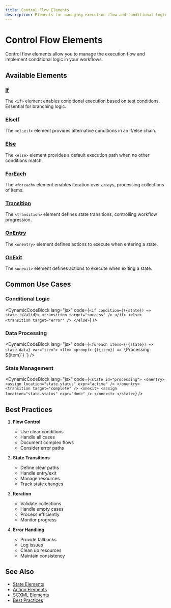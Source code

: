 ```yaml
---
title: Control Flow Elements
description: Elements for managing execution flow and conditional logic
---
```



# Control Flow Elements

Control flow elements allow you to manage the execution flow and implement conditional logic in your workflows.

## Available Elements

### [If](./if)
The `<if>` element enables conditional execution based on test conditions. Essential for branching logic.

### [ElseIf](./elseif)
The `<elseif>` element provides alternative conditions in an if/else chain.

### [Else](./else)
The `<else>` element provides a default execution path when no other conditions match.

### [ForEach](./foreach)
The `<foreach>` element enables iteration over arrays, processing collections of items.

### [Transition](./transition)
The `<transition>` element defines state transitions, controlling workflow progression.

### [OnEntry](./onentry)
The `<onentry>` element defines actions to execute when entering a state.

### [OnExit](./onexit)
The `<onexit>` element defines actions to execute when exiting a state.

## Common Use Cases

### Conditional Logic

<DynamicCodeBlock lang="jsx" code={`<if condition={({state}) => state.isValid}>
  <transition target="success" />
</if>
<else>
  <transition target="error" />
</else>`} />

### Data Processing

<DynamicCodeBlock lang="jsx" code={`<foreach items={({state}) => state.data} var="item">
  <llm>
    <prompt>
      {({item}) => \`Processing: \${item}\`}
    </prompt>
  </llm>
</foreach>`} />

### State Management

<DynamicCodeBlock lang="jsx" code={`<state id="processing">
  <onentry>
    <assign location="state.status" expr="active" />
  </onentry>
  <transition target="complete" />
  <onexit>
    <assign location="state.status" expr="done" />
  </onexit>
</state>`} />

## Best Practices

1. **Flow Control**
   - Use clear conditions
   - Handle all cases
   - Document complex flows
   - Consider error paths

2. **State Transitions**
   - Define clear paths
   - Handle entry/exit
   - Manage resources
   - Track state changes

3. **Iteration**
   - Validate collections
   - Handle empty cases
   - Process efficiently
   - Monitor progress

4. **Error Handling**
   - Provide fallbacks
   - Log issues
   - Clean up resources
   - Maintain consistency

## See Also

- [State Elements](../states)
- [Action Elements](../actions)
- [SCXML Elements](../scxml)
- [Best Practices](../best-practices)
